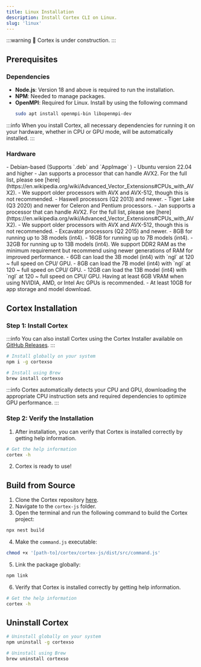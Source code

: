 ```yaml
---
title: Linux Installation
description: Install Cortex CLI on Linux.
slug: 'linux'
---
```



:::warning
🚧 Cortex is under construction.
:::

## Prerequisites
### Dependencies

- **Node.js**: Version 18 and above is required to run the installation.
- **NPM**: Needed to manage packages.
- **OpenMPI**: Required for Linux. Install by using the following command
    ```bash
    sudo apt install openmpi-bin libopenmpi-dev
    ```

:::info
When you install Cortex, all necessary dependencies for running it on your hardware, whether in CPU or GPU mode, will be automatically installed.
:::

### Hardware

<Tabs>
  <TabItem value="OS" label="OS" default>
    - Debian-based (Supports `.deb` and `AppImage` )
    - Ubuntu version 22.04 and higher
  </TabItem>
  <TabItem value="CPU" label="CPU">
    <Tabs>
      <TabItem value="Intel" label="Intel" default>
        <Admonition type="info">
          - Jan supports a processor that can handle AVX2. For the full list, please see [here](https://en.wikipedia.org/wiki/Advanced_Vector_Extensions#CPUs_with_AVX2).
          - We support older processors with AVX and AVX-512, though this is not recommended.
        </Admonition>
        - Haswell processors (Q2 2013) and newer.
        - Tiger Lake (Q3 2020) and newer for Celeron and Pentium processors.
      </TabItem>
      <TabItem value="AMD" label="AMD">
        <Admonition type="info">
          - Jan supports a processor that can handle AVX2. For the full list, please see [here](https://en.wikipedia.org/wiki/Advanced_Vector_Extensions#CPUs_with_AVX2).
          - We support older processors with AVX and AVX-512, though this is not recommended.
        </Admonition>
        - Excavator processors (Q2 2015) and newer.
      </TabItem>
    </Tabs>
  </TabItem>
  <TabItem value="RAM" label="RAM">
    - 8GB for running up to 3B models (int4).
    - 16GB for running up to 7B models (int4).
    - 32GB for running up to 13B models (int4).
      <Admonition type="info">  
        We support DDR2 RAM as the minimum requirement but recommend using newer generations of RAM for improved performance.
      </Admonition>
  </TabItem>
  <TabItem value="GPU" label="GPU">
    - 6GB can load the 3B model (int4) with `ngl` at 120 ~ full speed on CPU/ GPU.
    - 8GB can load the 7B model (int4) with `ngl` at 120 ~ full speed on CPU/ GPU.
    - 12GB can load the 13B model (int4) with `ngl` at 120 ~ full speed on CPU/ GPU.
    <Admonition type="info">  
      Having at least 6GB VRAM when using NVIDIA, AMD, or Intel Arc GPUs is recommended.
    </Admonition>
  </TabItem>
  <TabItem value="Disk" label="Disk">
    - At least 10GB for app storage and model download.
  </TabItem>
</Tabs>

## Cortex Installation

### Step 1: Install Cortex

:::info
You can also install Cortex using the Cortex Installer available on [GitHub Releases](https://github.com/janhq/cortex/releases).
:::

```sh
# Install globally on your system
npm i -g cortexso

# Install using Brew
brew install cortexso
```
:::info
Cortex automatically detects your CPU and GPU, downloading the appropriate CPU instruction sets and required dependencies to optimize GPU performance.
:::

### Step 2: Verify the Installation

1. After installation, you can verify that Cortex is installed correctly by getting help information.

```sh
# Get the help information
cortex -h
```
2. Cortex is ready to use!

## Build from Source

1. Clone the Cortex repository [here](https://github.com/janhq/cortex/tree/dev).
2. Navigate to the `cortex-js` folder.
3. Open the terminal and run the following command to build the Cortex project:

```sh
npx nest build
```

4. Make the `command.js` executable:

```sh
chmod +x '[path-to]/cortex/cortex-js/dist/src/command.js'
```

5. Link the package globally:

```sh
npm link
```
6. Verify that Cortex is installed correctly by getting help information.

```sh
# Get the help information
cortex -h
```
## Uninstall Cortex
```sh
# Uninstall globally on your system
npm uninstall -g cortexso

# Uninstall using Brew
brew uninstall cortexso
```